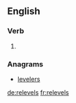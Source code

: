 ==English==

===Verb===
{{head|en}}

# {{en-third-person singular of|relevel}}

===Anagrams===
* [[levelers#English|levelers]]

[[de:relevels]]
[[fr:relevels]]